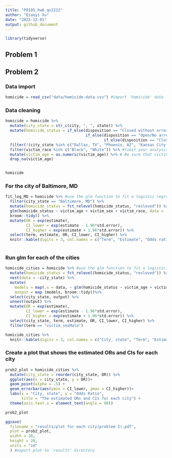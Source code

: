 ```yaml
---
title: "P8105_hw6_qx2222"
author: "Qiaoyi Xu"
date: "2022-12-01"
output: github_document
---
```


```r
library(tidyverse)
```

## Problem 1


## Problem 2

### Data import
```r
homicide = read_csv("data/homicide-data.csv") #import 'homicide' data
```

### Data cleaning
```r
homicide = homicide %>%
  mutate(city_state = str_c(city, ", ", state)) %>%
  mutate(homicide_status = if_else(disposition == "Closed without arrest", "unresolved",
                                   if_else(disposition == "Open/No arrest", "unresolved",
                                           if_else(disposition == "Closed by arrest", "resolved", NA_character_)))) %>%
  filter(!(city_state %in% c("Dallas, TX", "Phoenix, AZ", "Kansas City, MO", "Tulsa, AL"))) %>% #omit observations
  filter(victim_race %in% c("Black", "White")) %>% #limit your analysis those for whom victim_race is white or black
  mutate(victim_age = as.numeric(victim_age)) %>% # Be sure that victim_age is numeric
  drop_na(victim_age)


homicide
```

### For the city of Baltimore, MD
```r
fit_log_MD = homicide %>% #use the glm function to fit a logistic regression
  filter(city_state == "Baltimore, MD") %>%
  mutate(homicide_status = fct_relevel(homicide_status, "resloved")) %>%
  glm(homicide_status ~ victim_age + victim_sex + victim_race, data = ., family = binomial())%>%
  broom::tidy() %>%
  mutate(OR = exp(estimate),
         CI_lower = exp(estimate - 1.96*std.error),
         CI_higher = exp(estimate + 1.96*std.error)) %>%
  select(term, estimate, OR, CI_lower, CI_higher) %>%
  knitr::kable(digits = 3, col.names = c("Term", "Estimate", "Odds ratio", "95CI_low","95CI_high"))
  
```


### Run glm for each of the cities
```r
homicide_cities = homicide %>% #use the glm function to fit a logistic regression
  mutate(homicide_status = fct_relevel(homicide_status, "resloved")) %>%
  nest(data = -city_state) %>%
  mutate(
    models = map(.x = data, ~ glm(homicide_status ~ victim_age + victim_sex + victim_race, data = .x, family = binomial())),
    output = map (models, broom::tidy))%>%
  select(city_state, output) %>%
  unnest(output) %>%
  mutate(OR = exp(estimate),
         CI_lower = exp(estimate - 1.96*std.error),
         CI_higher = exp(estimate + 1.96*std.error)) %>%
  select(city_state, term, estimate, OR, CI_lower, CI_higher) %>%
  filter(term == "victim_sexMale")

homicide_cities %>%
  knitr::kable(digits = 3, col.names = c("City, state", "Term", "Estimate", "Odds ratio", "95CI_low","95CI_high"))
```

### Create a plot that shows the estimated ORs and CIs for each city
```r
prob2_plot = homicide_cities %>%
  mutate(city_state = reorder(city_state, OR)) %>%
  ggplot(aes(x = city_state, y = OR))+
  geom_point(alpha = .5) +
  geom_errorbar(aes(ymin = CI_lower, ymax = CI_higher))+
  labs(x = "City, state", y = "Odds Ratio",
       title = "The estimated ORs and CIs for each city") +
  theme(axis.text.x = element_text(angle = 90))

prob2_plot
```
```r
ggsave(
  filename = "results/plot for each city(problem 2).pdf",
  plot = prob2_plot,
  width = 30,
  height = 20,
  units = "cm"
  ) #export plot to 'results' directory
```


